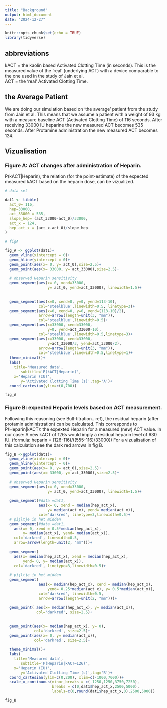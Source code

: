 ```yaml
---
title: "Background"
output: html_document
date: "2024-12-27"
---
```


```r
knitr::opts_chunk$set(echo = TRUE)
library(tidyverse)
```
## abbreviations

kACT = the kaolin based Activated Clotting Time (in seconds). This is the measured value of the 'real' (underlying ACT) with a device comparable to the one used in the study of Jain et al.  
ACT = the 'real' Activated Clotting Time.

## the Average Patient
We are doing our simulation based on 'the average' patient from the study from Jain et al.
This means that we assume a patient with a weight of 93 kg with a measure baseline ACT (Activated Clotting Time) of 116 seconds. After receiving 33000 IU heparine the new measured ACT becomes 535 seconds. After Protamine administration the new measured ACT becomes 124.

## Vizualisation

### Figure A: ACT changes after administration of Heparin.
P(kACT|Heparin), the relation (for the point-estimate) of the expected measured kACT based on the heparin dose, can be vizualized. 



```r
# data set

dat1 <- tibble(
  act_0= 116,
  hep=33000,
  act_33000 = 535,
  slope_hep= (act_33000-act_0)/33000,
  act_x = 124,
  hep_act_x = (act_x-act_0)/slope_hep
)

# figA

fig_A <- ggplot(dat1)+
  geom_vline(xintercept = 0)+
  geom_hline(yintercept = 0)+
  geom_point(aes(x= 0, y= act_0),size=2.5)+
  geom_point(aes(x= 33000, y= act_33000),size=2.5)+
  
  # observed Heparin sensitivity
  geom_segment(aes(x= 0, xend=33000,
                   y= act_0, yend=act_33000), linewidth=1.5)+
  
  
  geom_segment(aes(x=0, xend=0, y=0, yend=113-10),
               col='steelblue',linewidth=0.5, linetype=3)+
  geom_segment(aes(x=0, xend=0, y=0, yend=(113-10)/2),
               arrow=arrow(length=unit(3, "mm")),
               col='steelblue',linewidth=0.5)+
  geom_segment(aes(x=33000, xend=33000, 
                   y=0, yend=act_33000-10),
               col='steelblue',linewidth=0.5,linetype=3)+
  geom_segment(aes(x=33000, xend=33000, 
                   y=act_33000/3, yend=act_33000/2),
               arrow=arrow(length=unit(3, "mm")),
               col='steelblue',linewidth=0.5,linetype=1)+
  theme_minimal()+
  labs(
    title='Measured data',
       subtitle='P(kACT|Heparin)',
    x='Heparin (IU)',
       y='Activated Clotting Time (s)',tag='A')+
  coord_cartesian(ylim=c(0,700))

fig_A  
```

### Figure B: expected Heparin levels based on ACT measurement.

Following this reasoning (see Bull-titration.. ref), the residual heparin (after protamin administration) can be calculated.
This corresponds to P(Heparin|kACT): the expexted Heparin for a measured (new) ACT value.
In our case: A new kACT of 126s would imply a residual heparin level of 630 IU. (formula: heparin = (126-116)/((555-116)/33000))
For a vizualisation of this calculation see the dark red arrows in fig B.


```r
fig_B <-ggplot(dat1)+
  geom_vline(xintercept = 0)+
  geom_hline(yintercept = 0)+
  geom_point(aes(x= 0, y= act_0),size=2.5)+
  geom_point(aes(x= 33000, y= act_33000),size=2.5)+
  
  # observed Heparin sensitivity
  geom_segment(aes(x= 0, xend=33000,
                   y= act_0, yend=act_33000), linewidth=1.5)+
  
  geom_segment(#data =dat1, 
               aes(x= 0, xend = median(hep_act_x),
                   y= median(act_x), yend= median(act_x)), 
               col='darkred', linetype=3,linewidth=0.5)+
  # pijltje in het midden
  geom_segment(#data =dat1, 
    aes(x= 0, xend = 0.5*median(hep_act_x),
        y= median(act_x), yend= median(act_x)), 
    col='darkred', linewidth=0.5,
    arrow=arrow(length=unit(2, "mm")))+
  
  geom_segment(
    aes(x= median(hep_act_x), xend = median(hep_act_x),
        yend= 0, y= median(act_x)), 
    col='darkred', linetype=3,linewidth=0.5)+
  
  # pijltje in het midden
  geom_segment(
               aes(x= median(hep_act_x), xend = median(hep_act_x),
                   yend= 0.25*median(act_x), y= 0.5*median(act_x)), 
               col='darkred', linewidth=0.5,
               arrow=arrow(length=unit(2, "mm")))+
  
  geom_point( aes(x= median(hep_act_x), y= median(act_x)),
              col='darkred', size=2.5)+
  
  
  geom_point(aes(x= median(hep_act_x), y= 0),
             col='darkred', size=2.5)+
  geom_point(aes(x= 0, y= median(act_x)),
             col='darkred', size=2.5)+
  
  theme_minimal()+
  labs(
    title='Measured data',
       subtitle='P(Heparin|kACT=126)',
    x='Heparin (IU)',
       y='Activated Clotting Time (s)',tag='B')+
  coord_cartesian(ylim=c(0,200), xlim=c(-1000,7000))+
  scale_x_continuous(minor_breaks = c(-1250,1250,3750,7250),
                     breaks = c(0,dat1$hep_act_x,2500,5000),
                     labels=c(0,round(dat1$hep_act_x,0),2500,5000))

fig_B
```


